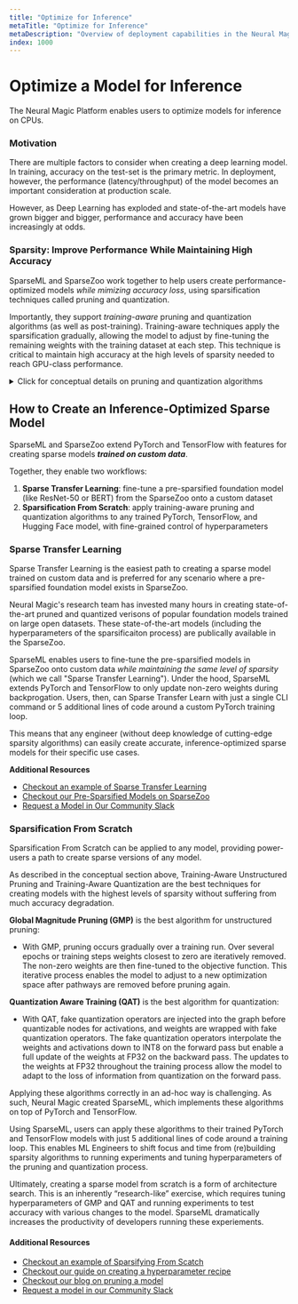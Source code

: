 ```yaml
---
title: "Optimize for Inference"
metaTitle: "Optimize for Inference"
metaDescription: "Overview of deployment capabilities in the Neural Magic Platform"
index: 1000
---
```


# Optimize a Model for Inference

The Neural Magic Platform enables users to optimize models for inference on CPUs.

### Motivation 

There are multiple factors to consider when creating a deep learning model. In training, accuracy on the test-set 
is the primary metric. In deployment, however, the performance (latency/throughput) of the model becomes 
an important consideration at production scale.

However, as Deep Learning has exploded and state-of-the-art models have grown bigger and bigger,
performance and accuracy have been increasingly at odds.

### Sparsity: Improve Performance While Maintaining High Accuracy

SparseML and SparseZoo work together to help users create performance-optimized models
*while mimizing accuracy loss*, using sparsification techniques called pruning and quantization.

Importantly, they support *training-aware* pruning and quantization algorithms (as well as post-training). 
Training-aware techniques apply the sparsification gradually, allowing the model to adjust by fine-tuning the remaining weights
with the training dataset at each step. This technique is critical to maintain high accuracy at the high 
levels of sparsity needed to reach GPU-class performance.

<details>
    <summary>Click for conceptual details on pruning and quantization algorithms</summary>

## Conceptual Guide

### What is Pruning?

Pruning is the process of removing weights from a trained deep learning model by setting them to zero. Pruning can
speed-up a model, because inference runtimes implement optimizations that "skip" the multiply-adds by zero, 
reducing the needed computation.

There are two types of pruning that can be applied to a model:
1. **Structured Pruning** - weights are pruned in groups (e.g. entire channels or nodes)
2. **Unstructured Pruning** - weights (or small groups of weights) can be pruned in any pattern

With **Structured Pruning**, it is ***easy*** for an inference runtime to include optimizations that speed-up the model and most
runtimes will benefit from this type of pruning. However, structured pruning can have large negative impacts on accuracy of the model,
especially at the high levels of sparsity needed to see speedups.

With **Unstructured Pruning**, it is ***very hard*** for an inference runtime to include optimizations that speed-up the model
(as far as we know, DeepSparse is the only production-grade runtime focused on speed-ups from unstructured pruning). The 
benefit of unstructured pruning, however, is that sparsity can be pushed to very high levels while maintaining high levels of 
accuracy. With both CNNs (`ResNet-50`) and Transformers (`BERT-base`), Neural Magic has pruned 95% of weights 
while maintaining 99% of the accuracy as the baseline models.

### What is Quantization?

Quantization is a technique to reduce computation and memory usage by converting the parameters
and activations of a model from a high precision format like FP32 (which is the default 
for a deep learning model) to a low precision format like INT8.

By using lower precision, runtimes can reduce memory footprint and perform operations like
matrix multiply faster. Additionally, quantization can be combined with unstructured pruning
to gain additional speedup, a concept we call **Compound Sparsity**.

### Training-Aware Algorithms

Broadly, there are two ways that pruning/quantization can be applied to a model:
1. **Post-Training** - this is where sparsity is applied in one-pass with no training data 
2. **Training Aware** - this is where sparsity is applied gradually and the non-zero weights are adjusted with training data

**Post-Training** pruning and quantization optimizations are easier to apply to a model. However, these techniques often create 
signficant drops in accuracy, as the model does not have a chance to re-adjust to the optimization space.

**Training-Aware** pruning and quantization, by contrast, require setting up a training pipeline and implementing 
complex algorithms. However, applying the pruning and quantization gradually and fine-tuning the non-zero weights 
with training data enables accuracy to recover to 99% of the baseline dense model even as sparsity is pushed to very high levels.

***SparseML uses Training-Aware Unstructured Pruning and Training-Aware Quantization to create very
sparse models that sacrifice very little accuracy.***

For example, below is the sparsity profile of both an example CNN and Transformer in SparseZoo:

|                               |ResNet-50  |BERT-base  |
|-------------------------------|-----------|-----------|
|% Pruned                       |95%        |95%        |
|Quantization                   |INT8       |INT8       |
|Accuracy % of Dense Baseline   |99%        |99%        |

You can see the full scope of pre-sparsified models in [SparseZoo](https://sparsezoo.neuralmagic.com/).

</details>

## How to Create an Inference-Optimized Sparse Model

SparseML and SparseZoo extend PyTorch and TensorFlow with features for 
creating sparse models ***trained on custom data***.

Together, they enable two workflows:
1. **Sparse Transfer Learning**: fine-tune a pre-sparsified foundation model (like ResNet-50 or BERT) from the SparseZoo
    onto a custom dataset
2. **Sparsification From Scratch**: apply training-aware pruning and quantization algorithms to any trained
    PyTorch, TensorFlow, and Hugging Face model, with fine-grained control of hyperparameters

### Sparse Transfer Learning

Sparse Transfer Learning is the easiest path to creating a sparse model trained on custom data 
and is preferred for any scenario where a pre-sparsified foundation model exists in SparseZoo.

Neural Magic's research team has invested many hours in creating state-of-the-art pruned and quantized verisons of popular foundation
models trained on large open datasets. These state-of-the-art models (including the hyperparameters of 
the sparsificaiton process) are publically available in the SparseZoo. 

SparseML enables users to fine-tune the pre-sparsified models in SparseZoo onto custom data *while maintaining the same 
level of sparsity* (which we call "Sparse Transfer Learning"). Under the hood, SparseML extends PyTorch and TensorFlow 
to only update non-zero weights during backprogation. Users, then, can Sparse Transfer Learn
with just a single CLI command or 5 additional lines of code around a custom PyTorch training loop.

This means that any engineer (without deep knowledge of cutting-edge sparsity algorithms) can easily 
create accurate, inference-optimized sparse models for their specific use cases.

**Additional Resources**
- [Checkout an example of Sparse Transfer Learning](/get-started/transfer-a-sparsified-model)
- [Checkout our Pre-Sparsified Models on SparseZoo](https://sparsezoo.neuralmagic.com)
- [Request a Model in Our Community Slack](https://discuss-neuralmagic.slack.com)

### Sparsification From Scratch

Sparsification From Scratch can be applied to any model, providing power-users a path to create sparse versions of any model. 

As described in the conceptual section above, Training-Aware Unstructured Pruning and
Training-Aware Quantization are the best techniques for creating models with the highest levels of sparsity
without suffering from much accuracy degradation.

**Global Magnitude Pruning (GMP)** is the best algorithm for unstructured pruning:
- With GMP, pruning occurs gradually over a training run. Over several epochs or training steps weights closest 
to zero are iteratively removed. The non-zero weights are then fine-tuned to the objective function. 
This iterative process enables the model to adjust to a new optimization space after pathways are removed before pruning again. 

**Quantization Aware Training (QAT)** is the best algorithm for quantization:
- With QAT, fake quantization operators are injected into the graph before quantizable nodes for activations, 
and weights are wrapped with fake quantization operators. The fake quantization operators interpolate the weights and 
activations down to INT8 on the forward pass but enable a full update of the weights at FP32 on the backward pass. 
The updates to the weights at FP32 throughout the training process allow the model to adapt to the loss of information 
from quantization on the forward pass.

Applying these algorithms correctly in an ad-hoc way is challenging. As such, Neural Magic created 
SparseML, which implements these algorithms on top of PyTorch and TensorFlow.

Using SparseML, users can apply these algorithms to their trained PyTorch and TensorFlow models 
with just 5 additional lines of code around a training loop. This enables ML Engineers to shift focus 
and time from (re)building sparsity algorithms to running experiments and tuning hyperparameters of the 
pruning and quantization process.

Ultimately, creating a sparse model from scratch is a form of architecture search. This is an inherently 
“research-like” exercise, which requires tuning hyperparameters of GMP and QAT and running experiments to test accuracy 
with various changes to the model. SparseML dramatically increases the productivity of developers
running these experiements.

#### Additional Resources
- [Checkout an example of Sparsifying From Scatch](/get-started/sparsify-a-model/custom-integrations)
- [Checkout our guide on creating a hyperparameter recipe](/user-guide/recipes/creating)
- [Checkout our blog on pruning a model](https://neuralmagic.com/blog/pruning-overview/)
- [Request a model in our Community Slack](https://discuss-neuralmagic.slack.com)